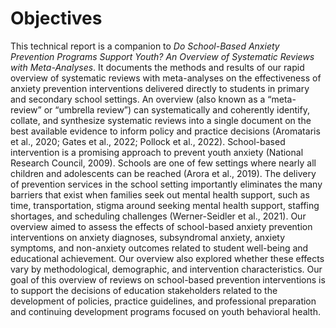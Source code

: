 # Objectives

This technical report is a companion to *Do School-Based Anxiety Prevention Programs Support Youth? An Overview of Systematic Reviews with Meta-Analyses*. It documents the methods and results of our rapid overview of systematic reviews with meta-analyses on the effectiveness of anxiety prevention interventions delivered directly to students in primary and secondary school settings. An overview (also known as a “meta-review” or “umbrella review”) can systematically and coherently identify, collate, and synthesize systematic reviews into a single document on the best available evidence to inform policy and practice decisions (Aromataris et al., 2020; Gates et al., 2022; Pollock et al., 2022). School-based intervention is a promising approach to prevent youth anxiety (National Research Council, 2009). Schools are one of few settings where nearly all children and adolescents can be reached (Arora et al., 2019). The delivery of prevention services in the school setting importantly eliminates the many barriers that exist when families seek out mental health support, such as time, transportation, stigma around seeking mental health support, staffing shortages, and scheduling challenges (Werner-Seidler et al., 2021). Our overview aimed to assess the effects of school-based anxiety prevention interventions on anxiety diagnoses, subsyndromal anxiety, anxiety symptoms, and non-anxiety outcomes related to student well-being and educational achievement. Our overview also explored whether these effects vary by methodological, demographic, and intervention characteristics. Our goal of this overview of reviews on school-based prevention interventions is to support the decisions of education stakeholders related to the development of policies, practice guidelines, and professional preparation and continuing development programs focused on youth behavioral health.